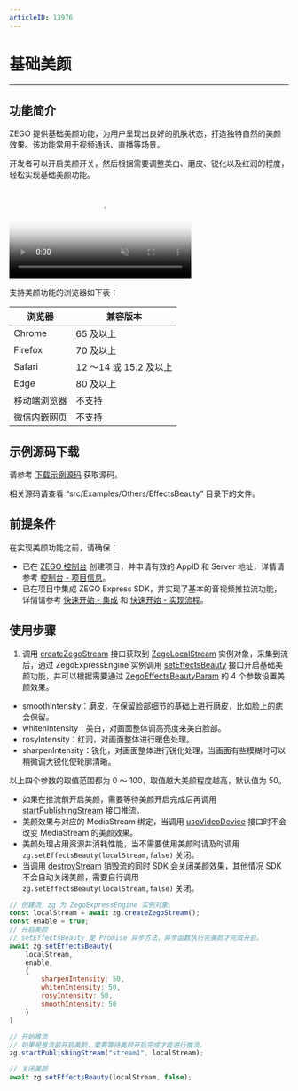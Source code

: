 ```yaml
---
articleID: 13976
---
```

# 基础美颜

- - -

## 功能简介

ZEGO 提供基础美颜功能，为用户呈现出良好的肌肤状态，打造独特自然的美颜效果。该功能常用于视频通话、直播等场景。

开发者可以开启美颜开关，然后根据需要调整美白、磨皮、锐化以及红润的程度，轻松实现基础美颜功能。

<video poster="https://storage.zego.im/sdk-doc/Pics/Common/ZegoExpressEngine/ExpressBeauty.png" src="https://zego-public.oss-cn-shanghai.aliyuncs.com/sdk-doc/doc/video/Express_Video_SDK/ExpressBeauty.mp4" width="65%" muted="true" loop="true" autoplay="autoplay" preload="auto" nocontrols></video>



支持美颜功能的浏览器如下表： 
  
| 浏览器 | 兼容版本 |
|  ----  | ----  |
|Chrome	|65 及以上|
|Firefox | 70 及以上|
|Safari | 12 ～14 或 15.2 及以上 |
|Edge |	80 及以上 |
|移动端浏览器| 不支持 |
|微信内嵌网页| 不支持 |


## 示例源码下载

请参考 [下载示例源码](!DownloadDemo/DownloadDemo) 获取源码。

相关源码请查看 “src/Examples/Others/EffectsBeauty” 目录下的文件。


## 前提条件

在实现美颜功能之前，请确保：

- 已在 [ZEGO 控制台](https://console.zego.im) 创建项目，并申请有效的 AppID 和 Server 地址，详情请参考 [控制台 - 项目信息](/console/guide-doc2)。
- 已在项目中集成 ZEGO Express SDK，并实现了基本的音视频推拉流功能，详情请参考 [快速开始 - 集成](!ExpressVideoSDK-Integration/SDK_Integration) 和 [快速开始 - 实现流程](!ExpressVideoSDK-Integration/Solution_Implementation)。


## 使用步骤

1. 调用 [createZegoStream](@createZegoStream) 接口获取到 [ZegoLocalStream](@-ZegoLocalStream) 实例对象，采集到流后，通过 ZegoExpressEngine 实例调用 [setEffectsBeauty](@setEffectsBeauty) 接口开启基础美颜功能，并可以根据需要通过 [ZegoEffectsBeautyParam](@-ZegoEffectsBeautyParam) 的 4 个参数设置美颜效果。  

- smoothIntensity：磨皮，在保留脸部细节的基础上进行磨皮，比如脸上的痣会保留。
- whitenIntensity：美白，对画面整体调高亮度来美白脸部。
- rosyIntensity：红润，对画面整体进行暖色处理。
- sharpenIntensity：锐化，对画面整体进行锐化处理，当画面有些模糊时可以稍微调大锐化使轮廓清晰。

以上四个参数的取值范围都为 0 ～ 100，取值越大美颜程度越高，默认值为 50。

<Warning title="注意">


- 如果在推流前开启美颜，需要等待美颜开启完成后再调用 [startPublishingStream](@startPublishingStream) 接口推流。
- 美颜效果与对应的 MediaStream 绑定，当调用 [useVideoDevice](@useVideoDevice) 接口时不会改变 MediaStream 的美颜效果。
- 美颜处理占用资源并消耗性能，当不需要使用美颜时请及时调用 `zg.setEffectsBeauty(localStream,false)` 关闭。
- 当调用 [destroyStream](@destroyStream) 销毁流的同时 SDK 会关闭美颜效果，其他情况 SDK 不会自动关闭美颜，需要自行调用 `zg.setEffectsBeauty(localStream,false)` 关闭。 

</Warning>




```javascript
// 创建流，zg 为 ZegoExpressEngine 实例对象。
const localStream = await zg.createZegoStream();
const enable = true;
// 开启美颜
// setEffectsBeauty 是 Promise 异步方法，异步函数执行完美颜才完成开启。
await zg.setEffectsBeauty(
    localStream,
    enable,
    {
        sharpenIntensity: 50, 
        whitenIntensity: 50, 
        rosyIntensity: 50,
        smoothIntensity: 50
    }
)

// 开始推流
// 如果是推流前开启美颜，需要等待美颜开启完成才能进行推流。
zg.startPublishingStream("stream1", localStream);

// 关闭美颜
await zg.setEffectsBeauty(localStream, false);
```
